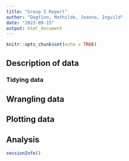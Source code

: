 ```yaml
---
title: "Group 5 Report"
author: "Dagfinn, Mathilde, Joanna, Ingvild"
date: "2023-09-15"
output: html_document
---
```


```r
knitr::opts_chunk$set(echo = TRUE)
```

## Description of data

### Tidying data

## Wrangling data

## Plotting data

## Analysis
```r
sessionInfo()
```


